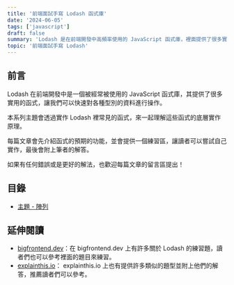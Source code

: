 ```yaml
---
title: '前端面試手寫 Lodash 函式庫'
date: '2024-06-05'
tags: ['javascript']
draft: false
summary: 'Lodash 是在前端開發中高頻率使用的 JavaScript 函式庫，裡面提供了很多實用的函式，讓我們可以快速對各種型別的資料進行操作。'
topic: '前端面試手寫 Lodash'
---
```


## 前言

Lodash 在前端開發中是一個被經常被使用的 JavaScript 函式庫，其提供了很多實用的函式，讓我們可以快速對各種型別的資料進行操作。

本系列主題會透過實作 Lodash 裡常見的函式，來一起理解這些函式的底層實作原理。

每篇文章會先介紹函式的預期的功能，並會提供一個練習區，讓讀者可以嘗試自己實作，最後會附上筆者的解答。

如果有任何錯誤或是更好的解法，也歡迎每篇文章的留言區提出！

## 目錄

- [主題 - 陣列](/writing/javascript/lodash/array)

## 延伸閱讀

- [bigfrontend.dev](https://bigfrontend.dev/problem?tags=Lodash)：在 bigfrontend.dev 上有許多關於 Lodash 的練習題，讀者們也可以參考裡面的題目來練習。
- [explainthis.io](https://www.explainthis.io/zh-hant/swe/fe-whiteboard)： explainthis.io 上也有提供許多類似的題型並附上他們的解答，推薦讀者們可以參考。
